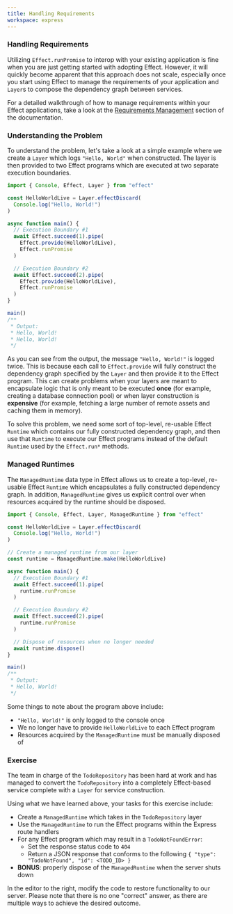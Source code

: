 ```yaml
---
title: Handling Requirements
workspace: express
---
```


### Handling Requirements

Utilizing `Effect.runPromise` to interop with your existing application is fine when you are just getting started with adopting Effect. However, it will quickly become apparent that this approach does not scale, especially once you start using Effect to manage the requirements of your application and `Layer`s to compose the dependency graph between services.

<Idea>
For a detailed walkthrough of how to manage requirements within your Effect applications, take a look at the <a href="/docs/guides/context-management" target="_blank">Requirements Management</a> section of the documentation.
</Idea>

### Understanding the Problem

To understand the problem, let's take a look at a simple example where we create a `Layer` which logs `"Hello, World"` when constructed. The layer is then provided to two Effect programs which are executed at two separate execution boundaries.

```ts twoslash
import { Console, Effect, Layer } from "effect"

const HelloWorldLive = Layer.effectDiscard(
  Console.log("Hello, World!")
)

async function main() {
  // Execution Boundary #1
  await Effect.succeed(1).pipe(
    Effect.provide(HelloWorldLive),
    Effect.runPromise
  )

  // Execution Boundary #2
  await Effect.succeed(2).pipe(
    Effect.provide(HelloWorldLive),
    Effect.runPromise
  )
}

main()
/**
 * Output:
 * Hello, World!
 * Hello, World!
 */
```

As you can see from the output, the message `"Hello, World!"` is logged twice. This is because each call to `Effect.provide` will fully construct the dependency graph specified by the `Layer` and then provide it to the Effect program. This can create problems when your layers are meant to encapsulate logic that is only meant to be executed **once** (for example, creating a database connection pool) or when layer construction is **expensive** (for example, fetching a large number of remote assets and caching them in memory).

To solve this problem, we need some sort of top-level, re-usable Effect `Runtime` which contains our fully constructed dependency graph, and then use that `Runtime` to execute our Effect programs instead of the default `Runtime` used by the `Effect.run*` methods.

### Managed Runtimes

The `ManagedRuntime` data type in Effect allows us to create a top-level, re-usable Effect `Runtime` which encapsulates a fully constructed dependency graph. In addition, `ManagedRuntime` gives us explicit control over when resources acquired by the runtime should be disposed.

```ts twoslash
import { Console, Effect, Layer, ManagedRuntime } from "effect"

const HelloWorldLive = Layer.effectDiscard(
  Console.log("Hello, World!")
)

// Create a managed runtime from our layer
const runtime = ManagedRuntime.make(HelloWorldLive)

async function main() {
  // Execution Boundary #1
  await Effect.succeed(1).pipe(
    runtime.runPromise
  )

  // Execution Boundary #2
  await Effect.succeed(2).pipe(
    runtime.runPromise
  )

  // Dispose of resources when no longer needed
  await runtime.dispose()
}

main()
/**
 * Output:
 * Hello, World!
 */
```

Some things to note about the program above include:

  - `"Hello, World!"` is only logged to the console once
  - We no longer have to provide `HelloWorldLive` to each Effect program
  - Resources acquired by the `ManagedRuntime` must be manually disposed of

### Exercise

The team in charge of the `TodoRepository` has been hard at work and has managed to convert the `TodoRepository` into a completely Effect-based service complete with a `Layer` for service construction.

Using what we have learned above, your tasks for this exercise include:

  - Create a `ManagedRuntime` which takes in the `TodoRepository` layer
  - Use the `ManagedRuntime` to run the Effect programs within the Express route handlers
  - For any Effect program which may result in a `TodoNotFoundError`:
    - Set the response status code to `404`
    - Return a JSON response that conforms to the following `{ "type": "TodoNotFound", "id": <TODO_ID> }`
  - **BONUS**: properly dispose of the `ManagedRuntime` when the server shuts down

In the editor to the right, modify the code to restore functionality to our server. Please note that there is no one "correct" answer, as there are multiple ways to achieve the desired outcome.
